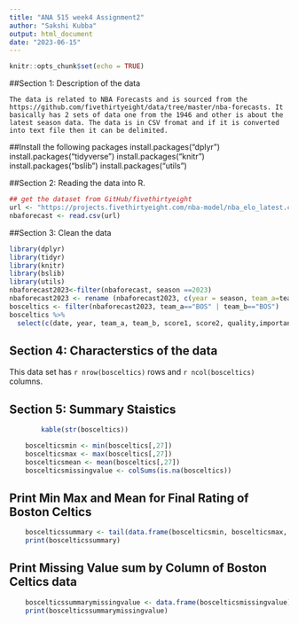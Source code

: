 ---
title: "ANA 515 week4 Assignment2"
author: "Sakshi Kubba"
output: html_document
date: "2023-06-15"
---

```{r setup, include=FALSE}
knitr::opts_chunk$set(echo = TRUE)

```
##Section 1: Description of the data

```
The data is related to NBA Forecasts and is sourced from the https://github.com/fivethirtyeight/data/tree/master/nba-forecasts. It basically has 2 sets of data one from the 1946 and other is about the latest season data. The data is in CSV fromat and if it is converted into text file then it can be delimited.
```


##Install the following packages 
install.packages("dplyr")
install.packages("tidyverse")
install.packages("knitr")
install.packages("bslib")
install.packages("utils")

##Section 2: Reading the data into R. 
```{r nbaforecast, echo=TRUE}
## get the dataset from GitHub/fivethirtyeight
url <- "https://projects.fivethirtyeight.com/nba-model/nba_elo_latest.csv"
nbaforecast <- read.csv(url)
```
##Section 3: Clean the data

```{r nbaforecast2023, echo=TRUE}
library(dplyr)
library(tidyr)
library(knitr)
library(bslib)
library(utils)
nbaforecast2023<-filter(nbaforecast, season ==2023)
nbaforecast2023 <- rename (nbaforecast2023, c(year = season, team_a=team1, team_b = team2, finalrating = total_rating))
bosceltics <- filter(nbaforecast2023, team_a=="BOS" | team_b=="BOS")
bosceltics %>%
  select(c(date, year, team_a, team_b, score1, score2, quality,importance, finalrating))
```
## Section 4: Characterstics of the data

This data set has `r nrow(bosceltics)` rows and `r ncol(bosceltics)` columns.

## Section 5: Summary Staistics

```{r, echo=TRUE}
        kable(str(bosceltics))
```

```{r, echo=TRUE}
    boscelticsmin <- min(bosceltics[,27])
    boscelticsmax <- max(bosceltics[,27])
    boscelticsmean <- mean(bosceltics[,27])
    boscelticsmissingvalue <- colSums(is.na(bosceltics))
```


## Print Min Max and Mean for Final Rating of Boston Celtics
```{r, echo=TRUE}
    boscelticssummary <- tail(data.frame(boscelticsmin, boscelticsmax, boscelticsmean))
    print(boscelticssummary)
```
## Print Missing Value sum by Column of Boston Celtics data  
```{r, echo=TRUE}
    boscelticssummarymissingvalue <- data.frame(boscelticsmissingvalue)
    print(boscelticssummarymissingvalue)
     
```


